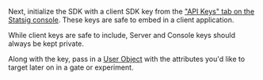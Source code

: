 Next, initialize the SDK with a client SDK key from the ["API Keys" tab on the Statsig console](https://console.statsig.com/api_keys). These keys are safe to embed in a client application.

<Warning>While client keys are safe to include, Server and Console keys should always be kept private.</Warning>

Along with the key, pass in a [User Object](#statsig-user) with the attributes you'd like to target later on in a gate or experiment.
